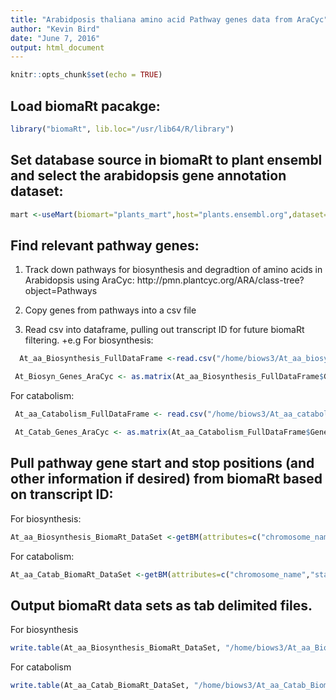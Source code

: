 ```yaml
---
title: "Arabidposis thaliana amino acid Pathway genes data from AraCyc"
author: "Kevin Bird"
date: "June 7, 2016"
output: html_document
---
```


```r
knitr::opts_chunk$set(echo = TRUE)
```
## Load biomaRt pacakge:


```r
library("biomaRt", lib.loc="/usr/lib64/R/library")
```


## Set database source in biomaRt to plant ensembl and select the arabidopsis gene annotation dataset:

```r
mart <-useMart(biomart="plants_mart",host="plants.ensembl.org",dataset="athaliana_eg_gene")
```

## Find relevant pathway genes:


1. Track down pathways for biosynthesis and degradtion of amino acids in Arabidopsis using AraCyc:
http://pmn.plantcyc.org/ARA/class-tree?object=Pathways

2. Copy genes from pathways into a csv file

3. Read csv into dataframe, pulling out transcript ID for future biomaRt filtering.
+e.g 
  For biosynthesis:

  
```r
  At_aa_Biosynthesis_FullDataFrame <-read.csv("/home/biows3/At_aa_biosynthesis_genes_AraCyc_edit.csv",header=TRUE)

 At_Biosyn_Genes_AraCyc <- as.matrix(At_aa_Biosynthesis_FullDataFrame$Gene.Accession)
```

 
 For catabolism:


```r
 At_aa_Catabolism_FullDataFrame <- read.csv("/home/biows3/At_aa_catabolism_genes_AraCyc_edit.csv",header=TRUE)

 At_Catab_Genes_AraCyc <- as.matrix(At_aa_Catabolism_FullDataFrame$Gene.Accession)
```


## Pull pathway gene start and stop positions (and other information if desired) from biomaRt based on transcript ID:


For biosynthesis:


```r
At_aa_Biosynthesis_BiomaRt_DataSet <-getBM(attributes=c("chromosome_name","start_position", "end_position","ensembl_gene_id"),filters =c("ensembl_transcript_id"), values=c(At_Biosyn_Genes_AraCyc),mart=mart)
```


For catabolism:


```r
At_aa_Catab_BiomaRt_DataSet <-getBM(attributes=c("chromosome_name","start_position", "end_position","ensembl_gene_id"),filters =c("ensembl_transcript_id"), values=c( At_Catab_Genes_AraCyc),mart=mart)
```


## Output biomaRt data sets as tab delimited files.
For biosynthesis


```r
write.table(At_aa_Biosynthesis_BiomaRt_DataSet, "/home/biows3/At_aa_Biosynthesis_bioMart_DataSet.txt", sep="\t")
```


For catabolism


```r
write.table(At_aa_Catab_BiomaRt_DataSet, "/home/biows3/At_aa_Catab_BiomaRt_DataSet.txt", sep ="\t")
```
